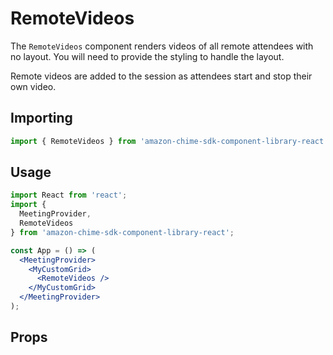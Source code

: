 
<Meta title="SDK Components/RemoteVideos" />

# RemoteVideos

The `RemoteVideos` component renders videos of all remote attendees with no layout. You will need to provide the styling to handle the layout.

Remote videos are added to the session as attendees start and stop their own video.

## Importing

```javascript
import { RemoteVideos } from 'amazon-chime-sdk-component-library-react';
```

## Usage

```jsx
import React from 'react';
import {
  MeetingProvider,
  RemoteVideos
} from 'amazon-chime-sdk-component-library-react';

const App = () => (
  <MeetingProvider>
    <MyCustomGrid>
      <RemoteVideos />
    </MyCustomGrid>
  </MeetingProvider>
);
```

## Props

<Props of={RemoteVideos} />
